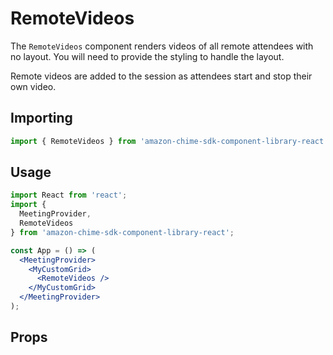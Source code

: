 
<Meta title="SDK Components/RemoteVideos" />

# RemoteVideos

The `RemoteVideos` component renders videos of all remote attendees with no layout. You will need to provide the styling to handle the layout.

Remote videos are added to the session as attendees start and stop their own video.

## Importing

```javascript
import { RemoteVideos } from 'amazon-chime-sdk-component-library-react';
```

## Usage

```jsx
import React from 'react';
import {
  MeetingProvider,
  RemoteVideos
} from 'amazon-chime-sdk-component-library-react';

const App = () => (
  <MeetingProvider>
    <MyCustomGrid>
      <RemoteVideos />
    </MyCustomGrid>
  </MeetingProvider>
);
```

## Props

<Props of={RemoteVideos} />
